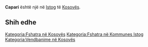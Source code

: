 {{Fshat në 
 | Emri                = Capari
 | EmriAlt                = 
 | NAME_SHORT_FORM=      
 | NAME_GENERIC=      
 | NAME_SORT_NAME_RO=      CAPARI
 | FULL_NAME_RO = Capari
 | FULL_NAME_ND_RO=Capari
 | SORT_NAME_RG=CAPARI
 | FULL_NAME_RG=Capari
 | FULL_NAME_ND_RG=Capari
 | SRP_NAME_SHORT_FORM=      
 | SRP_NAME_GENERIC=      
 | SRP_NAME_SORT_NAME_RO=      
 | SRP_FULL_NAME_RO = 
 | SRP_FULL_NAME_ND_RO=
 | SRP_SORT_NAME_RG=
 | SRP_FULL_NAME_RG=
 | SRP_FULL_NAME_ND_RG=
 | Emri (Rasa dhanore) = 
 | Figura              = 
 | Shteti              = Kosovo
 | Komuna              = Istog
 | Kodi postar         = 
 | Sipërfaqja          = 

 | Popullsia           = 

 | Regj. i popullsisë  = 
 | Dend. e popullsisë  = 
 | Faqja zyrtare       = 
 <!--- Koordinatat ----> 
 | Gjerësia            = 42.453611
 | Gjatësia            = 21.548333
 | Lartësia            = 
}}
'''Capari''' është një [[]] në [[Istog]] të [[Kosovës]].

<!-- == Gjeografia == -->
<!-- == Historia == -->
<!-- == Demografia == -->
== Shih edhe ==
{{Komuna Istog}}
{{Kosovo-Administrata-Cung}}

[[Kategoria:Fshatra në Kosovës]]
[[Kategoria:Fshatra në Kommunes Istog]]
[[Kategoria:Vendbanime në Kosovës]]